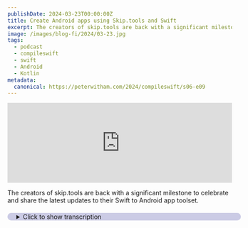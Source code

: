 ```yaml
---
publishDate: 2024-03-23T00:00:00Z
title: Create Android apps using Skip.tools and Swift
excerpt: The creators of skip.tools are back with a significant milestone to celebrate and share the latest updates to their Swift to Android app toolset.
image: /images/blog-fi/2024/03-23.jpg
tags:
  - podcast
  - compileswift
  - swift
  - Android
  - Kotlin
metadata:
  canonical: https://peterwitham.com/2024/compileswift/s06-e09
---
```


<iframe width="100%" height="180" frameborder="no" scrolling="no" seamless="" src="https://share.transistor.fm/e/2460019b"></iframe>

<Player/>

The creators of skip.tools are back with a significant milestone to celebrate and share the latest updates to their Swift to Android app toolset.

<CSLinks
  link1="https://share.transistor.fm/s/3f9e9ba2"
  link1label="Previous show appearance"
  link2="https://skip.tools/tour/"
  link2label="Take the tour of Skip.tools"
  link3="https://skip.tools/blog/sharing-c-between-swift-and-kotlin/"
  link3label="Sharing C between Swift and Kotlin"
  link4=""
  link4label=""
  link5=""
  link5label=""
  link6=""
  link6label=""
/>

<details>
  <summary
    style="
     margin-top: 20px;
     margin-bottom: 80px;
     padding-left: 20px;
     border-radius: 10px;
     border-width: 1px;
     border-color: rgb(255,255,255,0.2);
     width: 100%;
     background-color: rgb(0, 0, 128, 0.2);
"
  >Click to show transcription</summary>

 #### Transcription
 <cite>Peter:</cite>
<time>00:01</time>
<p>What's up, folks? Welcome to another episode of the Compulsified podcast or video cast depending on which way you're listening and watching this. We have some return visitors today. I have Abe and Marc with me, and they have, some tools that has been, you know, been on before. This is extremely popular episode and they have some new milestones and wanted to come back and, you know, you the audience said, yep, we wanna hear about this.</p>
<cite>Peter:</cite>
<time>00:27</time>
<p>So, you know, skip tools just very quickly. I mentioned it here. This is you may recall the other episode, I'll put a link in the show notes, where you can use Swift to make Android applications so you get to live the dream. But I'm gonna let them introduce themselves here. So, Abe or Marc, whichever wants to go first, please jump in and introduce yourself.</p>
<cite>Abe:</cite>
<time>00:47</time>
<p>Yeah. Hi. I am Abe White and I'm one of the creators along with Marc of skip dot tools.</p>
<cite>Marc:</cite>
<time>00:55</time>
<p>And I'm Marc Prudemot. I am the other half of the, of the Skip team.</p>
<cite>Peter:</cite>
<time>01:00</time>
<p>Great. And we are so thrilled to have you back. I'm not kidding. Everybody was you know, I got a lot of questions, a lot of interest in the tools when you came on before. So this this tells me that you guys are definitely on the right track, but you've you've got some new milestones and I think when I was looking, I think it was about June last year if you can believe that that we were discussing this.</p>
<cite>Peter:</cite>
<time>01:24</time>
<p>So let's go and dive in here. For those who, shamefully have not listened to the last episode, please, tell us what Skip tools are and, you know, how it works and what they can do with them.</p>
<cite>Abe:</cite>
<time>01:38</time>
<p>Sure. I'll take a crack at it. So Skip is a Swift to Kotlin language transpiler, plus a set of open source libraries, plus an Xcode plug in. So together, what you get is a cross platform framework that lets you create fully native iOS and Android apps from Swift and SwiftUI in Xcode.</p>
<cite>Peter:</cite>
<time>02:01</time>
<p>And I gotta say, you know, I mentioned before on the previous episode, it works amazingly well. I I was expecting to have to jump through hoops. You know, the usual thing. Right? You know, anytime it's a cross platform kind of scenario, it's okay.</p>
<cite>Peter:</cite>
<time>02:17</time>
<p>You know, you you import something or you include it, and you have to do a whole bunch of boilerplate code to make it work. But, you know, to my absolute delight it worked first time and, I'm happy to say that even, you know, with the documentation because being a developer, of course, I I read just enough documentation which is basically nothing, you know, and, tried to spin it up and run it and it worked beautifully and, very performant as well. That's the other key thing here is, you know, that stood out was how well the performance, takes place when you even when you're running it in the simulator. So talk about that, you know, how does this this system actually work? Sort of what talk and and walk us through, you know, you you set up your Xcode project but take it from there because I think it'll be really interesting for folks to realize this isn't just one of those wrapping a binary around, you know, some library.</p>
<cite>Abe:</cite>
<time>03:21</time>
<p>So, Marc, do you wanna take a crack at</p>
<cite>Marc:</cite>
<time>03:23</time>
<p>it? Yeah. Well, so Skip, we we come from sort of a different angle as a lot of these other tools where we really embrace embrace the native Xcode workflow of of designing and developing a pure native iOS application using SwiftUI. And we don't really do anything on the Swift side. And so that's one of the reasons why, at least, the Swift side is really fast.</p>
<cite>Marc:</cite>
<time>03:46</time>
<p>And then we lev are leveraging the, you know, fairly relatively new Xcode build plug in system, that sort of augments the entire build workflow by taking your modules written in Swift and, more or less, the background, transpiling them into Kotlin modules, going on a sort of module by module basis. And that really takes advantage of a lot of the efficiencies that the whole, you know, Xcode and Swift project, you know, package manager system has in terms of being able to compile 1 module just once and not having to to recompile if nothing has changed. And so, you know, taking all that together really leads to a very high performance, you know, for the iOS side, it's just as fast as, you know, building and deploying a regular iOS application. And then sort of as a secondary effect, you're you're transpiling and then compiling using the native Android tools and then running on either the emulator or the device, your transpiled, Android application.</p>
<cite>Peter:</cite>
<time>04:54</time>
<p>Yeah. And, you know, this was something that, like I say, you know, when I did it before, it was kind of that skeptical, I guess, thing. Yeah. But what's the performance really like? You know, but it really is, you know, folks.</p>
<cite>Peter:</cite>
<time>05:10</time>
<p>It it really is, something that you can use, You know, it's not like some of these other cross platforms where you, you know, you you see a little lag and and as a developer you're like, oh, I see what's going on here. There's, you know, a layer under here doing the translation. But this is, you know, either extremely performant that I don't notice it or as you say, you know, it it's it's kind of working with the native controls. And I was looking at the website earlier today and, you know, the progress that you have made since we last got together, in June last year. And I was looking in particular, you know, you have that page with kind of the demo and some of the controls and things like that.</p>
<cite>Peter:</cite>
<time>05:54</time>
<p>And, you know, it it's come a long way. So, you know, sort of give us a a a history of here of, you know, what you've been working on since we last spoke, progression. I know before as well, we said about, you know, there were still some areas of the hardware that were not quite in the system yet. I record the camera, for example, wasn't in there natively. So, you know, what what progress have you made on on the hardware front?</p>
<cite>Peter:</cite>
<time>06:23</time>
<p>And please point out, you know, some of the some of the key things that have really left a long way in the since the last time we got together.</p>
<cite>Abe:</cite>
<time>06:32</time>
<p>Sure. I'll start. And I wanna back up a second and address the performance because you mentioned it again. And there are 2 aspects to that. Marc, you know, talked about the build performance, which is something that we've worked a lot on to make sure that, as he said, iOS is gonna be as fast as it is in Xcode normally because we're not doing anything.</p>
<cite>Abe:</cite>
<time>06:49</time>
<p>But on the Android side, you know, that we've made sure that our transpiler is performant, that it takes advantage of the module system. And we found actually that the Android tools, are very performant as well when they can detect it and nothing has changed in a certain, you know, module. And, the other aspect of performance, of course, is is the runtime performance of your app. And, you mentioned that, and that's something where our our approach of using native code and the native UI toolkits, basically makes us have no lag. On on iOS, of course, we have none at all because we're not messing with your iOS code.</p>
<cite>Abe:</cite>
<time>07:27</time>
<p>It's running as you coded it, the native Swift and SwiftUI. And on the Android side, we're transpiling into native Kotlin, and our SwiftUI implementation is built on top of native Compose code. So there is a, you know, a bit of translation from from the SwiftUI to the compose, but it's just a small, you know, it's a library on top. It's not a separate one time. There's no extra garbage collection.</p>
<cite>Abe:</cite>
<time>07:50</time>
<p>There's nothing like that that's gonna sort of get in the way of the the performance you'd expect of a handwritten, Android app really.</p>
<cite>Peter:</cite>
<time>07:59</time>
<p>You</p>
<cite>Abe:</cite>
<time>07:59</time>
<p>know, sorry. And then and then to move on to what we've been up to, I'll let Marc Marc start and I can add on.</p>
<cite>Marc:</cite>
<time>08:08</time>
<p>Yeah. Well, we've been up to a lot. We've really, you know, since we last talked, fleshed out a lot of the missing pieces of the transpiler so that at this point, we support the vast majority of the Swift language in terms of converting those low level language features into their equivalent, you know, Kotlin, structures in, you know, in insofar as is possible. You know, Kotlin, in some ways, is not entirely as expressive as Swift, But but you can really you can really go, you know, a long, long ways before you run into any of the limitations. We support, you know, generics.</p>
<cite>Marc:</cite>
<time>08:44</time>
<p>We support async await, which was a really big improvement. You know, we support, you know, structs. We support, you know, all all the all the native swift data types. And that's on the, you know, the transpiler tooling side. And then there's a whole separate ecosystem of libraries that that we've developed, some of which are, you know, the equivalent to the libraries that you, you know, more or less take it you know, assume are gonna be present for your Swift app, the foundation libraries, and the SwiftUI libraries, and some of the, you know, frameworks like, observability and things like that.</p>
<cite>Marc:</cite>
<time>09:24</time>
<p>So not only those, but also expanding the ecosystem into, you know, the sort of utilities that app developers use day to day, like, you know, a SQL layer to interact with the the locally installed SQLite database on your phone, that, you know, works in exactly the same way on both devices. And, you know, and then, you know, beyond that, some sort of optional, modules that are extremely popular, like Firebase. We have good support for Firestore now, and sort of the beginnings of some of the other Firebase, array of modules that, that a lot of people are relying on. So yeah. Well, I'll leave it right there, but that that's more or less what we've been up to in the in the months that we've, since we've talked to you.</p>
<cite>Abe:</cite>
<time>10:10</time>
<p>Just gonna say in addition, as a lot of, independent developers know, especially, there's a lot that goes into productization and making sure that something's ready for sale. And so, you know, Marc, in particular, is in a ton of work on the website and the licensing and purchase flow and just everything that goes into actually moving ChromaTech preview to a, you know, released product.</p>
<cite>Peter:</cite>
<time>10:33</time>
<p>That sounds an awful lot, Marc. Like, Abe is basically saying he made you do the documentation, which, of course, is the bit we all did for. Right?</p>
<cite>Abe:</cite>
<time>10:40</time>
<p>I actually did a lot of the documentation. We we we collaborated on that, but Marc did have the lion's share of all those other miscellaneous tasks that go into selling a product, which is, yeah. It's it's a mountain of work. Fantastic.</p>
<cite>Marc:</cite>
<time>10:54</time>
<p>Yeah. Abe Abe has done, I would say, the majority of the documentation, and I've probably done a lot of the cobbling together of it all using, you know, various, you know, Jekyll and PHP and things like that to turn it into sort of the the website that that developers are using, you know, day to day to to get the documentation. And that's actually an area that we're really proud of. We feel like the documentation is, referencing the the, referencing the the, you know, module information and and details about how, you know, to package and deploy your applications. Because a lot of a lot of our users are people who are coming to it from a, Swift standpoint and really don't know anything about Android development.</p>
<cite>Marc:</cite>
<time>11:43</time>
<p>And, you know, it's a very much a parallel world, but it's a very sort of bizarro alien world. And so not only do we need to describe how the you know, our own tools work and our own modules work, we also need to make sure they understand how Android works and how, you know, you can open your project in Android Studio and debug it there, and how you can package things for deployment, and how you can add permissions, you know, and metadata and fonts, actually. That was something I was working on just yesterday. And that that's all, you know, that that's all really critical, we feel, to the kind of mission of the product.</p>
<cite>Abe:</cite>
<time>12:20</time>
<p>Time for a break.</p>
<cite>Peter:</cite>
<time>12:22</time>
<p>Hey, folks. If you like what you're hearing in this podcast and you wanna help this podcast to continue going forward and having great guests and great conversations, I invite you to become a Patreon supporter. You can go to patreon.comforward/compile swift, where you will get ad free versions of the podcast along with other content.</p>
<cite>Abe:</cite>
<time>12:43</time>
<p>Break time over.</p>
<cite>Peter:</cite>
<time>12:44</time>
<p>Yeah. And in fact, you know, I'm I've I got the website up here and, you know, you've gone and you've got, the the walk through videos as well, which I think is important because, you know, as you say, you know, for developers, we are notorious for, you know, skip through skip through, find what we're looking for. And and so having it there in video format as well where you can quickly scan through, find the code you're looking for or go in and refer to the documentation. And and I think, you know, I there's certainly a lot on here compared to the the last time that I I remember looking, you know. And of course, you've got the, you know, there's the the blog on there as well.</p>
<cite>Peter:</cite>
<time>13:24</time>
<p>That's always nice to see because it's always nice to see, know, developers communicating with developers. Right? And it's all great good reference material. And, you know, one of the things that I see that's that's on there now as well, but I don't think we covered this last time if I remember rightly, is that you also have the pricing on there now and that licensing structure and it's nicely formalized because that's, you know, that's always a concern these days. Right?</p>
<cite>Peter:</cite>
<time>13:51</time>
<p>Is, not only, you know, purchasing licenses, but what does that enable me to do? Is it a, you know, for example, it's is it a a me license? Is it a developer? Is it a per project license? You know, there's so many different ways these days and, you know, I I as I'm looking at it here, you also have an introductory pricing we should point out and and folks there'll be links in the show notes.</p>
<cite>Peter:</cite>
<time>14:17</time>
<p>But I'm curious how you came up with what you feel is the the right licensing model and but, yeah. Someone wanna cover that?</p>
<cite>Abe:</cite>
<time>14:26</time>
<p>Sure. I can certainly. Yeah. So I'll just quickly outline the current pricing. We have what we're calling the early adopter release.</p>
<cite>Abe:</cite>
<time>14:34</time>
<p>So I think when we talked to you last, we're in tech preview phase. It was just free for everyone, and now we've moved to an actual release. It is still an early adopter release, because we do know that certain, you know, API isn't there yet, and, basically, what we're saying is it's stable. You can use it to build apps. It works great, but if you're coming at it from the iOS side in particular, be prepared to learn a little bit of Android for certain things that you'll probably wanna do that aren't there yet.</p>
<cite>Abe:</cite>
<time>15:01</time>
<p>So, you know, I think we've talked about it last time, but we made that a heavy focus of the whole design of the system is how easy it is to, you know, segment right into Android specific code. You can do it right in line in your Swift. You don't have to set up protocols and all these things. It's just just start, you know, calling Java and Kotlin APIs. You can integrate Compose views.</p>
<cite>Abe:</cite>
<time>15:24</time>
<p>You can integrate with all sorts of Android specific data structures and things because the transpiler unifies the type systems between, you know, the Swift and and Kotlin. So that was it's always been a focus. What we're saying with the early adopter releases, you're gonna take advantage of a little bit of that right now. Most likely, unless it's a very simple app. So we decided that because we're in that stage, we wanted to give a discount, and what we came up with right now is, Skip.</p>
<cite>Abe:</cite>
<time>15:52</time>
<p>First of all, it's free for any open source project, and that's a permanent thing. If you're doing open source, you can use Skip for free. If you're a small business where you earn less than a certain amount per year, then you can currently also use Skip for free for your 1st year. It's an annual subscription is the way we've licensed it. You can do anything that the product can do with that license.</p>
<cite>Abe:</cite>
<time>16:17</time>
<p>There are no limitations on number of apps or per, you know, deployment or anything like that, and it's currently free. Normally, we list it as $99 a year for those small business users per developer. And then if you are a larger business, it's currently 50% off. It's $500 per developer per year, discounted from a 1,000 normal price. And, Marc, do you want to elaborate?</p>
<cite>Marc:</cite>
<time>16:46</time>
<p>Yeah. No. Abe really covered all the bases. You know, we we feel like there's the, you know, open source. We feel that that's, you know, a positive thing to offer to people.</p>
<cite>Marc:</cite>
<time>16:57</time>
<p>And also we get benefit too because people can contribute to our foundational libraries, which are themselves open source. And that's actually how Skip is able to run on our libraries without needing a license because, you know, they are they are under the open source licenses. And then for small business, we figured, you know, $99. Everyone's paying $99 to Apple anyway to build and develop on the iPhone. So $99 to get an equivalent Android, version seemed, you know, like it's a good fit for, you know, indies, and also small business and educational organizations as well.</p>
<cite>Marc:</cite>
<time>17:34</time>
<p>They all fall under this this small, you know, small business, $99 a year, currently discounted down to 0. And then the Skip Professional, that's really for, you know, enterprises who are building, you know, apps that, you know, either are foundational part of their business or are themselves bringing in a lot of money. You know, again, $1,000, that's not very much. And I've done a lot of contracting, and, you know, you burn through that in, like, a day of of iOS development. And if you can have a smaller team be able to build your, you know, dual platform application with that, we think it really pays for itself in a matter of, you know, days, if not hour.</p>
<cite>Abe:</cite>
<time>18:11</time>
<p>Time for a break.</p>
<cite>Peter:</cite>
<time>18:13</time>
<p>Hey, everybody. It's Peter Whittam here from the Compulsory podcast. I wanna tell you about Setapp. Setup is a service that provides a subscription fee of just $10 a month and you get access to over 200 Mac applications and it's also available now on iOS as part of that deal. I use the service because it just has a ton of really good first rate apps that I use all the time.</p>
<cite>Peter:</cite>
<time>18:40</time>
<p>And for me, it's invaluable as a developer to have access to tools for things like APIs, for planning projects, writing emails, writing documentation, and you get all of these things including database apps, all of that kind of stuff right there on the set app service for just $10 a month. You can use as many or as few applications as you need. If you're interested in checking this out, go to peterwhitham.competerwhitham dotcomforward/setapp, s e t a p p. And you can see the details there, and it's got a link that you can go over and start using the service and see how it works out for you. I strongly recommend this to every Mac user.</p>
<cite>Abe:</cite>
<time>19:24</time>
<p>Break time over.</p>
<cite>Peter:</cite>
<time>19:26</time>
<p>And, you know, first of all, thank you for for the open source. You know, open sourcing not only, like you say, the foundation there which works for us as a community, works for you as, you know, helping to to grow. But also, you know, just I like it when these, you know, folks do this open source licensing and, you know, there's some give and take there on both sides is how that's supposed to work and in return you get to to use this product. So, you know, thank you for that. But I I also think that the, you know, like you say the small business and the professional, these are extremely, you know, good pricing structures, I think.</p>
<cite>Peter:</cite>
<time>20:09</time>
<p>If if I always look at it and say to myself, you know, if I can't make back the money that I would spend on tools, for like this for example, I have other problems than the, you know, what I'm paying for my tools. Right? And especially, you know, when you think about that professional level where, I mean, you know, I've got licenses for products that are are way more than that and it and it's almost, you know, one of those you have to get the license even if you're not necessarily taking, you know, taking advantage of some of the things that it provides you because, you know, you're you're a large business or something like that. So I think these are very reasonable prices and, you know, I'm hoping that folks are are taking advantage of this. And and I'm hoping that, you know, you're seeing a lot of interest from folks and, you know, as well a lot of community feedback, I would imagine, as to which direction to focus and, you know, how's that working out?</p>
<cite>Peter:</cite>
<time>21:13</time>
<p>Are you getting folks who are saying look we really need, you know, x y z support? And I know you mentioned Firebase, of course, you know, hugely popular big one, right, especially for the Android platforms. So it's great to hear that that's in there now. But it sounds to me like, you know, you you this is a massive milestone from from when we last spoke. Not only from a technical aspect but, from from a business aspect for you guys as well.</p>
<cite>Peter:</cite>
<time>21:42</time>
<p>So how's it been? You know, are you seeing good interest from folks out there?</p>
<cite>Marc:</cite>
<time>21:47</time>
<p>Yeah. We've gotten quite a lot of interest, especially with the early adopter discounts. So we're we've been really excited with with the uptake so far. And, you know, as you point out, you know, we're we're really focused on making sure these early adopters are, you know, happy and have everything they need. So, you know, really, whenever anyone posts anything, files an issue, posts on our community discussions, or even just, you know, emails us, we really bend over backwards to you know, if we're missing a feature, if there's, like, a part of the, you know, any of the low level modules that needs to be filled in, you know, we just go ahead and we put that to the top of our priority list, and and we work through that.</p>
<cite>Marc:</cite>
<time>22:31</time>
<p>So that's a big part of this early adopter program is not just that people get, you know, a really huge discount, but also they get a lot of say in, you know, what winds up getting getting implemented. And as we bring, you know, ads that are more and more customers with more and more diverse needs, that's obviously gonna, you know, wind up slowing down a little bit, in terms of just our own bandwidth for filling things in. Yeah. But, you know, I I we always try to you know, we always point out to people that, you know, there's the transpiler itself, which is really something that we can only improve. Like, if it if if there's some feature of the language that, Skip doesn't yet support, that's something that we need to implement.</p>
<cite>Marc:</cite>
<time>23:11</time>
<p>But everything else are all you know, all these modules are open source. Individuals can, you know, fork these, and they can, you know, fill in that feature that they're missing. And it's it's a lot easier than people often assume. People often think, oh, I need to do all sorts of crazy bridging like you need to do in these other cross platform frameworks and stuff like that. But very often, it's just a matter of having, like, an if skip block and then dropping down and doing the right Kotlin to get your equivalent feature working, and then just committing it.</p>
<cite>Marc:</cite>
<time>23:41</time>
<p>And, you know, we make a tag release, and everyone gets it. So, so, yeah, we've been we've been really happy with, with the uptake so far.</p>
<cite>Abe:</cite>
<time>23:48</time>
<p>Yeah. Fantastic. I wanted to mention when when we talked about Firestore earlier that that is, we call skip 0 implementation. Basically, when you use Firestore through skip, you just code to the Firestore's regular iOS API. And Marc actually did the implementation there, and he was able to just call out in our Firestore library to the to either the, you know, if you're just using it from iOS side, this is going straight to the Firestore iOS stuff.</p>
<cite>Abe:</cite>
<time>24:19</time>
<p>But, on the Android side, just call out to Firestore's equivalent Android API. So all the complexity of the fact that you're on a different platform is totally hidden, and you're just coding as if you're coding, you know, an iOS app using FireSource official, API. So you can often do that with with any API that, you know, you want to add support for is just look at what it what the iOS API is, and just find the equivalent, you know, call you need to make in Kotlin or Java or whatever. And, you get this sort of transparent solution.</p>
<cite>Peter:</cite>
<time>24:52</time>
<p>And I love that because the the if there's one thing that, you know, frustrates me no end and and it's because of my limited skills. So I'll say it before the audience says it. But, it is when I wanna use something and, this happens to me a lot for example with a lot of the game engines out there. And you go to use them and you're like, okay, you know, you I wanna do something that on the surface seems really simple. Like store some information in Firestore.</p>
<cite>Peter:</cite>
<time>25:22</time>
<p>I'm gonna use that for a leaderboard or something like that. And the next thing I know, I'm, you know, diving head first into writing, like you say, these, you know, bridging the gap and, you know, I no longer feel like I'm writing my app. I'm writing all of this code that I may or may not understand just to get my app to transport the data to the back end and and bring it back again. And, you know, there's nothing worse than, this happens to me a lot. Like I said, the game engines, you're a few days in and you don't feel like you've gotten anywhere and you're trying to you're sitting there saying to yourself, when was the last time I actually did anything on the app itself?</p>
<cite>Peter:</cite>
<time>26:03</time>
<p>You know. So thank you for solving some of those problems and and working through that. And, you know, like you say, it's I think it's important that people understand, you know, you get to do as the developers, you get to do what you do best. Right? Which is focus on making apps do what you need them to do and, you know, making fantastic experiences for people without having to have a whole bunch of, you know, boilerplate code in between to make all the various things happen.</p>
<cite>Peter:</cite>
<time>26:35</time>
<p>And definitely make sure people understand this as well. You know, we've we've mentioned it but make sure it's clear for folks. If at any point you can't do what you need to do in on the Android side, that's fine. Just go do it in Android. Right?</p>
<cite>Peter:</cite>
<time>26:52</time>
<p>You know, you can seamlessly blend the 2 as opposed to being forced to like, okay, I've got to solve this problem in Swift and try and make it work. And, you know, that that is, I think, you know, a really important point to make which is, you know, if you're fortunate that maybe you're an iOS developer with Swift, but you know some Android folks or you've got Android developers on the teams and it's not really your thing, at any point you can jump back over to that native side and, you know, let them solve the problem for you there and and just, you know, interoperate between the 2. And I think that that's, you know, that's a really big deal for people to understand. It's not like, you know, some of these other platforms like React Native and things where, you know, sometimes they're opinionated and you you've got to do it the way they want you to do it. Right?</p>
<cite>Abe:</cite>
<time>27:45</time>
<p>Yes. As I said, it was a big focus of development, and it was also something we learned through the tech preview was, getting feedback from some people saying, hey. Like, we we actually want to do more in Android, for various reasons. And, we had the mechanisms in place already, but just wasn't a point of stress in our sort of documentation and in our examples. And, over time, I think we've we've stressed that a little more that it's really up to you which parts you're doing Android, which parts you're doing Swift and SwiftUI.</p>
<cite>Abe:</cite>
<time>28:15</time>
<p>And, you know, it's our job just to make it very easy to blend the 2, and I think we've we've done a great job doing that.</p>
<cite>Peter:</cite>
<time>28:21</time>
<p>Yeah. I did too. And, you know, like I say, you know, for me, talking to you now and seeing where you're at now compared to where you were last time, and I you know what? I was impressed last time. So, you know, to now move on from that technical preview to, I I guess, for one of by putting it, a more confident, you know, yes.</p>
<cite>Peter:</cite>
<time>28:43</time>
<p>You can use this and ship it scenario as opposed to, you know, a lot of the times with these early technologies, especially during technical preview, it's what I call, you know, it look for the asterisk. Right? It's like, yeah, you can use this but your experience may vary. So it's always, you know, fantastic, I would imagine, to feel like you've finally checked that box and moved on to that next milestone that says we got something. We feel good about it.</p>
<cite>Peter:</cite>
<time>29:11</time>
<p>You know, folks start beating on it in, you know, in a non lab scenario. Right? Out in the real world, go with it, feel confident about it, and and we're here to keep moving it forward. So I would imagine you must be absolutely delighted with with being able to check that box and move on to the next thing. Right?</p>
<cite>Marc:</cite>
<time>29:31</time>
<p>Yeah. Absolutely. And, you know, in a lot of ways, it's a lot easier for us than it is for some of these other frameworks because we don't actually have a runtime of any sort. You know, we we're converting your Swift code into Kotlin, but it's running on all of the, you know, native Android SDK on top of, you know, Google's own bulletproof Jetpack Compose. You know, there's there's very little that we're actually doing at runtime, other than, you know, our sort of our our libraries that do a lot of work like the, you know, SQL library and things like that.</p>
<cite>Marc:</cite>
<time>30:06</time>
<p>But for the most part, it's just, you know, the only thing that really we're doing at runtime on the Android side is more or less putting together the pieces of what you want to see happen and what is already, you know, implemented in these sort of, you know, venerable, very mature preexisting libraries. And that's in contrast to, you know, some other cross platform frameworks that are actually an engine. You know, they're actually doing things like drawing pixels on the screen. They're actually, you know, having their own run loop. They've got all sorts of complexity that they need to deal with, whereas we are more or less just, you know, leaning on these, you know, both you know, on the iOS side, of course, we do almost nothing.</p>
<cite>Marc:</cite>
<time>30:50</time>
<p>And on the Android side, we're just, like, leaning on the existing vendor supported, you know, very mature underlying toolkits.</p>
<cite>Abe:</cite>
<time>30:58</time>
<p>Yeah. That that does allow us to implement things really quickly sometimes. I mean, usually, if people request something that's missing from, for example, like a SwiftUI thing that's missing or something like that. You know, it's it's a day turnaround maybe to and that's with all the testing and releasing, and everything else we have to do. And you mentioned the milestone.</p>
<cite>Abe:</cite>
<time>31:17</time>
<p>Yeah. Just, it is hugely satisfying to have that. It is also interesting, because it means we have to focus on some of the things, you know, we're we're less experienced or as developers in, which is, you know, the marketing side and all those other things that go into having a real product. So, there's never a shortage, I think, of the things to do. You hit one milestone, and and it's just on to the next technical one, and at the same time now you have to balance a lot of the business side as well.</p>
<cite>Peter:</cite>
<time>31:44</time>
<p>Is there anything that we haven't covered here that you wanted to to bring up? Because here's the thing. Right? I know you're gonna have an a next milestone. So, you know, we're gonna be talking again for sure.</p>
<cite>Peter:</cite>
<time>31:58</time>
<p>But is there anything here that that we haven't covered that you wanted to mention?</p>
<cite>Marc:</cite>
<time>32:02</time>
<p>Yeah. Yeah. Actually, I, wrote up a blog post about it, just a few weeks ago, but that's an area that I personally am very excited with. What you know, as as you probably know, c, Swift has a really good native integration with c. It's very fluid.</p>
<cite>Marc:</cite>
<time>32:18</time>
<p>You can just call c functions, you know, whenever you want. It's, you know, it's the way that you would talk to, say, like, SQLite or something like that if you're just doing a low level a low level inter integration with, you know, pre existing libraries. And so one of the things that, I wanted to do is be able to do that on the Android side as well so that we could support really high performance, you know, low level things like, you know, cryptographic libraries. And also is how we integrate with the equivalent JavaScript core on Android. And it's also how we do the skip SQL on Android.</p>
<cite>Marc:</cite>
<time>32:56</time>
<p>And the way that we wound up implementing it is, you know, not to get too much into the weeds of Kotlin and Java and how Java uses jni and things like that to integrate with c. But there's a library called jna, which allows Java code to call directly down into c code, and then, you know, have callbacks and integrate with structs and things like that. So I implemented this skip FFI layer that more or less eases it doesn't completely eliminate the complexity, but eases the mechanism by which you can, call into C libraries. And so we use that to integrate with the existing native libraries that are available on on all Android apps. But then on top of that, we also implemented support for, the Android NDK, specifically using CMake build files to be able to build your own C libraries.</p>
<cite>Marc:</cite>
<time>33:53</time>
<p>So, some examples of that are, like our, skip, LTS for, libtom or ltc, libtomcrypt, which is a set of cryptographic primitives, that's very cross platform. And so we can drop that into the Swift side, and just call into those libraries. And on the Android side, we use the CMake integration to build it, for each of these supported Android architectures. You know, Android is a little bit different than Swift in that it can be deployed on, you know, ARM 32, ARM 64, you know, Intel 32, Intel, you know, 64, and then probably at some point in the near future, RISC 5. And so you've gotta build, you know, 3 or 4 or 5 different versions of every C library that you wanna ship with your Android application.</p>
<cite>Marc:</cite>
<time>34:47</time>
<p>But it's really essential for super high performance, you know, code because you would never actually do that stuff in Kotlin or in Java. It's just it's just not it's not gonna be fast enough. And so the combination of being able to drop in your own c code into your application, plus Skip's ability to create that bridging layer. And then, you know, it'll be up to you to have some sort of Swift level encompassing, you know, nice API on top of it to make it more ergonomic for, you know, your your client developers to use. But it allows you to have super high performance, low level code that's universal that'll work on your iOS application and on your Android application.</p>
<cite>Marc:</cite>
<time>35:34</time>
<p>And that is definitely an area where I think we can continue to explore, and expand in order to have just, you know, best in class performance, you know, for low level operations. And so that that's definitely an area that has been a bit of a side project except for the things where we really need it, like, you know, skip SQL. But it's, it's a really exciting sort of research area that that we've been working on.</p>
<cite>Peter:</cite>
<time>36:03</time>
<p>That's interesting. And that that's actually pretty huge because, you know, we know, you know, developers, you know, even if you've never done c, you can escape it. Right? At some point, you've encountered it even if you haven't realized it. So it's huge that, you know, at the base level you can say, oh, you want, you know, you wanna make this a c library and then just work with it there?</p>
<cite>Peter:</cite>
<time>36:26</time>
<p>Great. Have at it. Right? You know? And and so that is a a big deal right there.</p>
<cite>Peter:</cite>
<time>36:31</time>
<p>And I'm sure so many folks out there appreciate that and love the fact that that's an option for them now. Right? You know, is that they can do this. That's fantastic and I'm like you're saying, performance there as well because I know from like the Ios side when we're talking about, you know, dropping down into, you know, like objective c down into c and things like that, that that's when you're talking like, okay, you know, especially when you're, say, making games, for example, where you've got to squeeze every last little bit of performance out of the rendering engines and, you know, texture libraries and and all of these kind of things and like you say, you know, cryptography. To be able to drop down to that level and really fine tune that is a really interesting option that takes it way beyond, you know, that that higher level of sort of just cross platform technologies and you you can really get down deep in there.</p>
<cite>Peter:</cite>
<time>37:27</time>
<p>So that's actually a big deal right there, folks. Yeah. That's cool.</p>
<cite>Marc:</cite>
<time>37:30</time>
<p>And that and that goes a lot to sort of our, you know, one of the things we feel makes our product fairly, you know, distinctive is that we really do have world beating performance, You know, not just because we're embracing, at the at the highest level, the native toolkits, you know, SwiftUI, which uses UI kit on iOS, and Jetpack Compose, which uses the native Android view system. But also because you have the possibility of, you know, having just absolutely unbeatable performance, you know, if you need to go down to that level. And that's something that you just won't ever really have if you're writing your app in, like, JavaScript or Dart or something like that or are constrained by, you know, some of the limitations of those of those languages.</p>
<cite>Peter:</cite>
<time>38:17</time>
<p>Right. You're not hitting a a bottleneck anywhere. Right? Because because I think that's the other thing too is, you know, anytime, you know, we think about something that's not truly native to a platform, say Android, iOS, whatever your platform is. At some point you're always thinking, okay.</p>
<cite>Peter:</cite>
<time>38:35</time>
<p>You know, deep down in here I'm gonna hit a bottleneck.</p>
<cite>Marc:</cite>
<time>38:38</time>
<p>Yeah. Definitely. And also the other advantage is that, you know, while, you know, Swift does not have garbage collection and so is is very performant, there's no escaping the fact that, you know, Kotlin and Java do. You just can't get away from that. And when you're doing things where you really need to control the kind of memory watermark levels, in order to have, you know, an app that doesn't get kicked out of the system and and, you know, is respectful of system resources, then it becomes a lot more important on the Android side to be able to have access to easy access to that kind those kind of levels of performance, assuming you're comfortable writing in a memory unsafe language like c, which is, you know, a big if.</p>
<cite>Marc:</cite>
<time>39:22</time>
<p>But it's there for you. You know, there's there's no there's no artificial barrier that prevents you from having having access to that.</p>
<cite>Peter:</cite>
<time>39:30</time>
<p>Alright. Anything else here?</p>
<cite>Abe:</cite>
<time>39:32</time>
<p>No. I mean, the last thing I'll say is just, we're very thankful to everyone who's tried Skip and given us feedback. We value that a lot, and I'd encourage, if you haven't and you're interested at all, you know, go ahead and start your evaluation. That's totally free, and, it doesn't even require getting a license or anything to evaluate. And if you want to extend it, even this, you know, indie license right now is free.</p>
<cite>Abe:</cite>
<time>39:55</time>
<p>So, it's it's no better time really to to try it out. And please, if you do, you know, send us, you know, bug reports, send us feedback, things that are working for you, feature requests, all these things. Now is the time because as Marc, pointed out earlier, it's it's really a time when when we're jumping on any feedback we get and making sure that we prioritize that.</p>
<cite>Marc:</cite>
<time>40:17</time>
<p>I'll second that because, you know, it's it's critical to us to know what it is that people people need. You know, some of some of the, you know, work that we're doing at this point where the transpiler is is basically done, is almost as mature as it's gonna get, you know, a lot of the things that we're doing are things that we are picking and choosing based on what we assume people want. But, you know, when these early adopters, you know, reach out to us and say, oh, I need this, you know, thing done, that's you know, it goes right to the top of our priority list. And so we really you know, if and when, you know, people sign up for the evaluation and for, you know, you know, one of the licenses, You know, just reach out, talk to us, tell us what you need, tell us, you know, what deficiencies you think there are, and and we'll make it work.</p>
<cite>Peter:</cite>
<time>41:02</time>
<p>And I did wanna ask. I I forgot to ask. Is do you know is there a a timeline for this pricing before it goes up?</p>
<cite>Abe:</cite>
<time>41:10</time>
<p>Yeah. I mean, we can say that it it's definitely a limited time thing, but we don't have a definite timeline yet. It's sort of when we feel comfortable, leaving the early adopter label behind and saying this is just a release, you know, one.</p>
<cite>Peter:</cite>
<time>41:24</time>
<p>Yeah. Okay. Alright. Okay, folks. So, you know, they've they've hit this major milestone.</p>
<cite>Peter:</cite>
<time>41:30</time>
<p>I am super confident they're gonna hit another one real soon. So, I'm hoping that they'll they'll be very gracious to come back, for a 3rd time if they're if they're not tired of me already. I don't know. The accent throws them off. Right?</p>
<cite>Peter:</cite>
<time>41:43</time>
<p>You know? But, you know, Abe and Marc, thank you again so much for coming back. It it was truly an honor to have you the first time. It's an honour to celebrate the, you know, the the progress that you've made with you all and, you know, again, the the audience absolutely, you know, loved the last episode. I'm sure it's gonna be the same here.</p>
<cite>Peter:</cite>
<time>42:06</time>
<p>But, you know, thank you so much for your time today. And, with that, you know, I'll hand it over to you. Anything that you wanna put in here before we close out?</p>
<cite>Marc:</cite>
<time>42:16</time>
<p>Yeah. Well, I wanna say thank you so much for having us again on your show. You know, the first one that was, you know, really great for us to sort of get the message out there. And now, you know, we can invite people to to to really come and and and, you know, come to skip. Tools, you know, look over the, you know, introductory videos.</p>
<cite>Marc:</cite>
<time>42:37</time>
<p>You can get up and running on it in just a matter of of minutes, really. And then, you know, try out your evaluation. We really feel there's no reason why you can't bring your iOS app to Android and double your market share. You know, it's it's a little bit more work, but the benefits are, you know, astronomical. So we really feel like Skip fits a perfect, perfect place, in, you know, any mobile developer's toolkit.</p>
<cite>Marc:</cite>
<time>43:11</time>
<p>And, and, yeah, we hope to we really hope that we, hear from you, you know, the audience, and, and what your experiences are and what you need from Skip. And thank you again.</p>
<cite>Peter:</cite>
<time>43:22</time>
<p>Alright, folks. Well, that's what we got for you. It's, it's an interesting world that we live in. I always say that. And, you know, the the tools like this keep opening up those opportunities for us to explore new things.</p>
<cite>Peter:</cite>
<time>43:34</time>
<p>And, you know, as Marc said, you know, you may be building an iOS today, but there's an untapped market out there on Android if you've not thought about it. And these these kind of tools are making that life so much easier for you to to explore that. So go check them out. Again, all the links in the show notes. With that folks, you know where you can reach me and this podcast, Compilescript.com.</p>
<cite>Peter:</cite>
<time>43:56</time>
<p>And let me know what you think. Right? You know, and if you want, reach out to me and I'll put you in contact with Marc May but go to skip.tools. And with that, I'll speak to you in the next one.</p>
</details>
